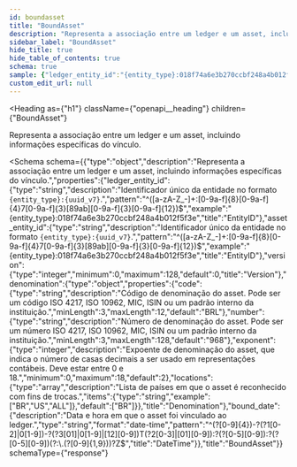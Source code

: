 ```yaml
---
id: boundasset
title: "BoundAsset"
description: "Representa a associação entre um ledger e um asset, incluindo informações específicas do vínculo."
sidebar_label: "BoundAsset"
hide_title: true
hide_table_of_contents: true
schema: true
sample: {"ledger_entity_id":"{entity_type}:018f74a6e3b270ccbf248a4b012f5f3e","asset_entity_id":"{entity_type}:018f74a6e3b270ccbf248a4b012f5f3e","version":0,"denomination":{"code":"BRL","number":"968","exponent":2,"locations":["BR","US","ALL"]},"bound_date":"2024-07-29T15:51:28.071Z"}
custom_edit_url: null
---
```


<!-- DO NOT EDIT THIS FILE DIRECTLY! -->
<!-- IT IS AUTOMATICALLY GENERATED FROM THE YAML FILES IN THE OAS FOLDER -->
<!-- These files are automatically generated by npm `run apidocs` scripts. -->
<!-- Any manual changes will be lost on the next automatic generation. -->
<!-- To modify the documentation or the OpenAPI specification, edit the appropriate source files in the `oas` folder. -->


<Heading
  as={"h1"}
  className={"openapi__heading"}
  children={"BoundAsset"}
>
</Heading>



Representa a associação entre um ledger e um asset, incluindo informações específicas do vínculo.

<Schema
  schema={{"type":"object","description":"Representa a associação entre um ledger e um asset, incluindo informações específicas do vínculo.","properties":{"ledger_entity_id":{"type":"string","description":"Identificador único da entidade no formato `{entity_type}:{uuid_v7}`.","pattern":"^([a-zA-Z_-]+:[0-9a-f]{8}[0-9a-f]{4}7[0-9a-f]{3}[89ab][0-9a-f]{3}[0-9a-f]{12})$","example":"{entity_type}:018f74a6e3b270ccbf248a4b012f5f3e","title":"EntityID"},"asset_entity_id":{"type":"string","description":"Identificador único da entidade no formato `{entity_type}:{uuid_v7}`.","pattern":"^([a-zA-Z_-]+:[0-9a-f]{8}[0-9a-f]{4}7[0-9a-f]{3}[89ab][0-9a-f]{3}[0-9a-f]{12})$","example":"{entity_type}:018f74a6e3b270ccbf248a4b012f5f3e","title":"EntityID"},"version":{"type":"integer","minimum":0,"maximum":128,"default":0,"title":"Version"},"denomination":{"type":"object","properties":{"code":{"type":"string","description":"Código de denominação do asset. Pode ser um código ISO 4217, ISO 10962, MIC, ISIN ou um padrão interno da instituição.","minLength":3,"maxLength":12,"default":"BRL"},"number":{"type":"string","description":"Número de denominação do asset. Pode ser um número ISO 4217, ISO 10962, MIC, ISIN ou um padrão interno da instituição.","minLength":3,"maxLength":128,"default":"968"},"exponent":{"type":"integer","description":"Expoente de denominação do asset, que indica o número de casas decimais a ser usado em representações contábeis. Deve estar entre 0 e 18.","minimum":0,"maximum":18,"default":2},"locations":{"type":"array","description":"Lista de países em que o asset é reconhecido com fins de trocas.","items":{"type":"string","example":["BR","US","ALL"]},"default":["BR"]}},"title":"Denomination"},"bound_date":{"description":"Data e hora em que o asset foi vinculado ao ledger.","type":"string","format":"date-time","pattern":"^(?<year>[0-9]{4})-?(?<month>1[0-2]|0[1-9])-?(?<day>3[01]|0[1-9]|[12][0-9])T(?<hour>2[0-3]|[01][0-9]):?(?<minute>[0-5][0-9]):?(?<second>[0-5][0-9])(?:\\.(?<fraction>[0-9]{1,9}))?Z$","title":"DateTime"}},"title":"BoundAsset"}}
  schemaType={"response"}
>
  
</Schema>
